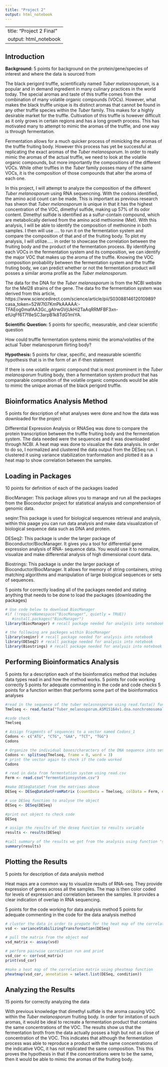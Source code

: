 ```yaml
---
title: "Project 2"
output: html_notebook
---
```

---
title: "Project 2 Final"
output: html_notebook
---
## **Introduction**

**Background:** 5 points for background on the protein/gene/species of interest and where the data is sourced from

The black perigord truffle, scientifically named *Tuber melasnosporum*, is a popular and in demand ingredient in many culinary practices in the world today. The special aromas and taste of this truffle comes from the combination of many volatile organic compounds (VOCs). However, what makes the black truffle unique is its distinct aromas that cannot be found in any other truffle species within the *Tuber* family. This makes for a highly desirable market for the truffle. Cultivation of this truffle is however difficult as it only grows in certain regions and has a long growth process. This has motivated many to attempt to mimic the aromas of the truffle, and one way is through fermentation. 

Fermentation allows for a much quicker process of mimicking the aromas of the truffle fruiting body. However this process has yet be successful at replicating the exact aromas of the *Tuber melanosporum*. In order to really mimic the aromas of the actual truffle, we need to look at the volatile organic compounds, but more importantly the compositions of the different VOCs. While other truffles in the *Tuber* family posses many of the same VOCs, it is the composition of those compounds that alter the aroma of each one. 

In this project, I will attempt to analyze the composition of the different *Tuber melanosporum* using RNA sequencning. With the codons identified, the amino acid count can be made. This is important as previous research has shwon that *Tuber melanosporum* is unique in that it has the highest concentration of the VOC, dimethyl sulfide, making up 57% of its odor content. Dimethyl sulfide is identified as a sulfur-contain compound, which are metabolically derived from the amino acid methionine (Met). 
With this analysis, I will be able to identify the composition of methionine in both samples. I then will use .... to run it on the fermentation system and compare the composition of that and of the fruiting body. To plot my analysis, I will utilize..... in order to showcase the correlation between the fruiting body and the product of the fermentation process. By identifying each VOCs in the fermentation system and its composition, we can identify the major VOC that makes up the aroma of the truffle. Knowing the VOC composition probability between the fermentation system and the truffle fruting body, we can predict whether or not the fermentation product will posses a similar aroma profile as the *Tuber melanosporum*. 

The data for the DNA for the *Tuber melanosporum* is from the NCBI website for the Mel28 strains of the gene. The data fro the fermentation system was derived from this article, https://www.sciencedirect.com/science/article/pii/S0308814612010989?casa_token=52W7l07KmPkAAAAA:-TFAEog0mafAA3Gc_gAlrwGVjUkHi2TaAqRRMFBF3xn-etUqFf6T7f8eSC3arpB1k8TdG1mIYA. 



**Scientific Question:** 5 points for specific, measurable, and clear scientific question

How could truffle fermentation systems mimic the aroma/volatiles of the actual Tuber melanosporum flirting body? 

**Hypothesis:** 5 points for clear, specific, and measurable scientific hypothesis that is in the form of an if-then statement

If there is one volatile organic compound that is most prominent in the *Tuber melanosporum* fruiting body, then a fermentation system product that has comparable composition of the volatile organic compounds would be able to mimic the unique aromas of the black perigord truffle. 

## **Bioinformatics Analysis Method**
5 points for description of what analyses were done and how the data was downloaded for the project

Differential Expression Analysis or RNASeq was done to compare the protein transcription between the truffle fruiting body and the fermentation system. The data needed were the sequences and it was downloaded through NCBI. A heat map was done to visualize the data analysis. In order to do so, I normalized and clustered the data output from the DESeq run. I clustered it using variance stabilization tranformation and plotted it as a heat map to show correlation between the samples. 


## **Loading in Packages**
10 points for definition of each of the packages loaded 

BiocManager: This package allows you to manage and run all the packages from the Bioconductor project for statistical analysis and comprehension of genomic data. 

seqinr:This package is used for biological sequences retrieval and analysis, within this paage you can run data analysis and make data visualization of biological sequence data such as DNA and protein. 

DESeq2: This package is under the larger package of Bioconductor/BiocManager. It gives you a tool for differential gene expression analysis of RNA- sequence data. You would use it to normalize, visualize and make differential analysis of high dimensional count data. 

Biostrings: This package is under the larger package of Bioconductor/BiocManager. It allows for memory of string containers, string matching algorithms and manipulation of large biological sequences or sets of sequences. 



5 points for correctly loading all of the packages needed and stating anything that needs to be done to load the packages (downloading the packages)
```r
# Use code below to download BiocManager
#if (!requireNamespace("BiocManager", quietly = TRUE))
   #install.packages("BiocManager")
library(BiocManager) # recall package needed for analysis into notebook 

# the following are packeges within BiocManager 
library(seqinr) # recall package needed for analysis into notebook 
library(DESeq2) # recall package needed for analysis into notebook 
library(Biostrings) # recall package needed for analysis into notebook 
```

## **Performing Bioinformatics Analysis**
5 points for a description each of the bioinformatics method that includes data types read in and how the method works. 
5 points for code working correctly
5 points for adequate commenting in the code and code checks 
5 points for a function written that performs some part of the bioinformatics analyses
```r
#read in the sequence of the tuber melasnosporum using read.fasta() function and assign it to Tmelseq variable
Tmelseq <- read.fasta("Tuber_melanosporum.ASM15164v1.dna.nonchromosomal.fa")

#code check
Tmelseq

# Assign fragments of sequences to a vector named Codons_1
Codons <- c("ATG", "CTG", "GAA", "TCT", "TGG")
Codons

# Organize the individual bases/characters of the DNA sequence into sets of 3 bases to later convert codons into amino acids. frame argument is set at default and word argument is set to organize in groups of 3 characters. 
Codons <- splitseq(Tmelseq, frame = 0, word = 3)
# print the vector again to check if the code worked
Codons
```


```r
# read in data from fermentation system using read.csv
Ferm <- read.csv("fermentationsystem.csv")

#make DESeqDataSet from the matrixes above
DESeq <- DESeqDataSetFromMatrix (countData = Tmelseq, colData = Ferm, design= compound)

# use DESeq function to analyse the object 
DESeq <- DESeq(DESeq)

#print out object to check code
DESeq

# assign the results of the deseq function to results variable 
results <- results(DESeq)

#call summary of the results we got from the analysis using function "summary"
summary(results)
```


## **Plotting the Results**
5 points for description of data analysis method

  Heat maps are a common way to visualize results of RNA-seq. They provide expression of genes across all the samples. The map is then color coded for levels of expression and correlation between the samples. It provides a clear indication  of overlap in RNA sequencing. 
  
5 points for the code working for data analysis method
5 points for adequate commenting in the code for the data analysis method
```r
# cluster the data in order to prepate for the heat map of the correlation of the data using varianceStabilizingTransformation() function 
vsd <- varianceStabilizingTransformation(DESeq)

# pull the matrix from the object mad 
vsd_matrix <- assay(vsd)

# perform pairwise correlation run and print 
vsd_cor <- cor(vsd_matrix)
print(vsd_cor)

#make a heat map of the correlation matrix using pheatmap function 
pheatmap(vsd_cor, annotation = select.list(DESeq, condition))
```

## **Analyzing the Results** 
15 points for correctly analyzing the data

With previous knowledge that dimethyl sulfide is the aroma causing VOC within the *Tuber melanosporum* fruiting body. In order for imitation of such aromas, it would be ideal to recreate a fermentation product that contains the same concentrations of the VOC. The results show us that the fermentation broth from the data actually posses a high but not as close of concentration of the VOC. This indicates that although the fermentation process was able to reproduce a product with the same concentrations of the indicative VOC, it has not replicated the same composition. This this proves the hypothesis in that if the concentrations were to be the same, then it would be able to mimic the aromas of the fruiting body. 
